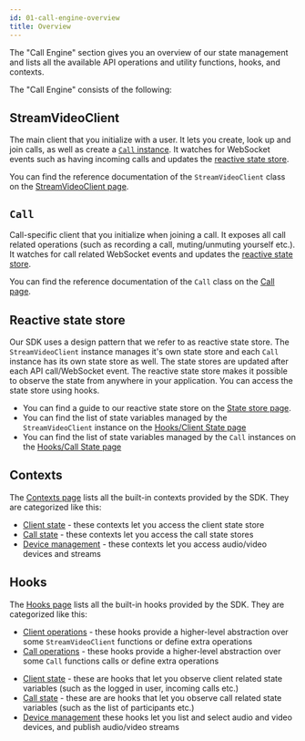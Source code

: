 ```yaml
---
id: 01-call-engine-overview
title: Overview
---
```



The "Call Engine" section gives you an overview of our state management and lists all the available API operations and utility functions, hooks, and contexts.

The "Call Engine" consists of the following:

## StreamVideoClient

The main client that you initialize with a user. It lets you create, look up and join calls, as well as create a [`Call` instance](#call). It watches for WebSocket events such as having incoming calls and updates the [reactive state store](#reactive-state-store).

You can find the reference documentation of the `StreamVideoClient` class on the [StreamVideoClient page](./StreamVideoClient.md).

## `Call`

Call-specific client that you initialize when joining a call. It exposes all call related operations (such as recording a call, muting/unmuting yourself etc.). It watches for call related WebSocket events and updates the [reactive state store](#reactive-state-store).

You can find the reference documentation of the `Call` class on the [Call page](./Call.md).

## Reactive state store

Our SDK uses a design pattern that we refer to as reactive state store. The `StreamVideoClient` instance manages it's own state store and each `Call` instance has its own state store as well. The state stores are updated after each API call/WebSocket event. The reactive state store makes it possible to observe the state from anywhere in your application. You can access the state store using hooks.

- You can find a guide to our reactive state store on the [State store page](./02-state-store.mdx).
- You can find the list of state variables managed by the `StreamVideoClient` instance on the [Hooks/Client State page](./hooks.md/#client-state)
- You can find the list of state variables managed by the `Call` instances on the [Hooks/Call State page](./hooks.md/#call-state)

## Contexts

The [Contexts page](./contexts.md) lists all the built-in contexts provided by the SDK. They are categorized like this:

- [Client state](./contexts.md/#client-state) - these contexts let you access the client state store
- [Call state](./contexts.md/#call-state) - these contexts let you access the call state stores
- [Device management](./contexts.md/#device-management) - these contexts let you access audio/video devices and streams

## Hooks

The [Hooks page](./hooks.md) lists all the built-in hooks provided by the SDK. They are categorized like this:

<SDKSpecific name="reactnative">

- [Client operations](./hooks.md/#client-operations) - these hooks provide a
  higher-level abstraction over some `StreamVideoClient` functions or define
  extra operations
- [Call operations](./hooks.md/#call-operations) - these
  hooks provide a higher-level abstraction over some `Call` functions calls or
  define extra operations

</SDKSpecific>

- [Client state](./hooks.md/#client-state) - these are hooks that let you observe
  client related state variables (such as the logged in user, incoming calls etc.)
- [Call state](./hooks.md/#call-state) - these are are hooks that let you observe
  call related state variables (such as the list of participants etc.)
- [Device management](./hooks.md/#device-management) these hooks let you list and select audio and video devices, and publish audio/video
  streams
